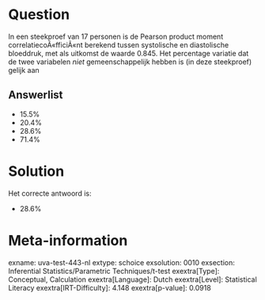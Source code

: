 Question
========

In een steekproef van 17 personen is de Pearson product moment
correlatiecoÃ«fficiÃ«nt berekend tussen systolische en diastolische
bloeddruk, met als uitkomst de waarde 0.845. Het percentage variatie dat
de twee variabelen *niet* gemeenschappelijk hebben is (in deze
steekproef) gelijk aan


Answerlist
----------

* 15.5%
* 20.4%
* 28.6%
* 71.4%

Solution
========

Het correcte antwoord is: 

* 28.6%

Meta-information
================
exname: uva-test-443-nl
extype: schoice
exsolution: 0010
exsection: Inferential Statistics/Parametric Techniques/t-test
exextra[Type]: Conceptual, Calculation
exextra[Language]: Dutch
exextra[Level]: Statistical Literacy
exextra[IRT-Difficulty]: 4.148
exextra[p-value]: 0.0918
